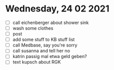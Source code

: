 # Wednesday, 24 02 2021

- [ ] call eichenberger about shower sink
- [ ] wash some clothes
- [ ] post
- [ ] add some stuff to KB stuff list
- [ ] call Medbase, say you're sorry
- [ ] call susanna and tell her no
- [ ] katrin passig mal etwa geld geben?
- [ ] text kupsch about RGK
